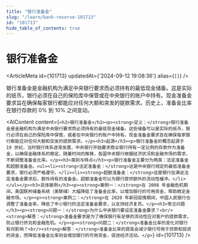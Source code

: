 ```yaml
---
title: "银行准备金"
slug: "/learn/bank-reserve-101713"
id: "101713"
hide_table_of_contents: true
---
```



# 银行准备金

<ArticleMeta id={101713} updatedAt={'2024-09-12 19:08:36'} alias={`[]`} />
<div className='border-solid border-b border-t-0 my-4 border-[var(--ifm-color-gray-300)]' />

银行准备金是金融机构为满足中央银行要求而必须持有的最低现金储备。这是实际的纸币，银行必须在自己的保险库中保管或在中央银行的账户中持有。现金准备金要求旨在确保每家银行都能应对任何大额和突发的提款需求。历史上，准备金比率在银行存款的 0% 到 10% 之间变动。

<AIContent content={`<h2>银行准备金</h2><p><strong>定义：</strong>银行准备金是金融机构为满足中央银行要求而必须持有的最低现金储备。这些储备可以是实际的纸币，银行必须在自己的保险库中保管，或者在中央银行的账户中持有。现金准备金要求旨在确保每家银行都能应对任何大额和突发的提款需求。</p><h3>起源</h3><p>银行准备金的概念起源于 19 世纪，当时银行体系逐渐发展，中央银行开始要求商业银行持有一定比例的存款作为准备金，以确保金融体系的稳定。随着时间的推移，各国中央银行根据经济状况和金融市场的需求，不断调整准备金比率。</p><h3>类别与特点</h3><p>银行准备金主要分为两类：法定准备金和超额准备金。<ul><li><strong>法定准备金：</strong>这是中央银行规定的最低准备金要求，银行必须严格遵守。</li><li><strong>超额准备金：</strong>这是银行在满足法定准备金要求后，额外持有的准备金。超额准备金可以为银行提供额外的流动性缓冲。</li></ul></p><h3>具体案例</h3><p><strong>案例一：</strong>在 2008 年金融危机期间，美国联邦储备系统（美联储）大幅降低了准备金比率，以增加银行的可用资金，帮助稳定金融市场。</p><p><strong>案例二：</strong>在 2020 年新冠疫情期间，中国人民银行也调整了准备金率，降低了中小银行的法定准备金要求，以支持经济复苏。</p><h3>常见问题</h3><p><strong>问题一：</strong>为什么中央银行要设定准备金要求？<br/><strong>解答：</strong>准备金要求是为了确保银行有足够的流动性应对客户的提款需求，防止银行挤兑和金融危机。</p><p><strong>问题二：</strong>准备金比率的变化对银行有何影响？<br/><strong>解答：</strong>准备金比率的提高会减少银行可用于贷款和投资的资金，而降低准备金比率则会增加银行的可用资金，促进经济活动。</p>`} id={101713} />
